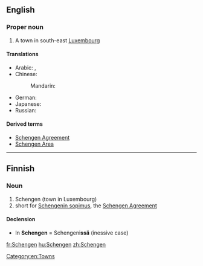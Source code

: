 ==English==
{{wikipedia}}

===Proper noun===
{{en-proper noun}}

# A town in south-east [[Luxembourg]]

====Translations====
{{trans-top|city in Luxembourg}}
* Arabic: {{t-|ar|شينجن|m|tr=shiingan|sc=Arab}}, {{t-|ar|شينغن|m|tr=shiinghan|sc=Arab}}
* Chinese:
*: Mandarin: {{t|zh|申根|tr=Shēngēn|sc=Hani}}
{{trans-mid}}
* German: {{t-|de|Schengen|n}}
* Japanese: {{t-|ja|シェンゲン|tr=Shengen|sc=Jpan}}
* Russian: {{t-|ru|Шенген|m|tr=Šengén, Šéngen|sc=Cyrl}}
{{trans-bottom}}

====Derived terms====
* [[Schengen Agreement]]
* [[Schengen Area]]

[[Category:en:Towns]]

----

==Finnish==

===Noun===
{{head|fi|noun}}

# Schengen (town in Luxembourg)
# short for [[w:fi:Schengenin sopimus|Schengenin sopimus]], the [[w:Schengen Agreement|Schengen Agreement]]

====Declension====
* In '''Schengen''' = Schengeni'''ssä''' (inessive case)
{{fi-decl-risti|Schengen|||ä|nopl=1|i=0}}

[[fr:Schengen]]
[[hu:Schengen]]
[[zh:Schengen]]